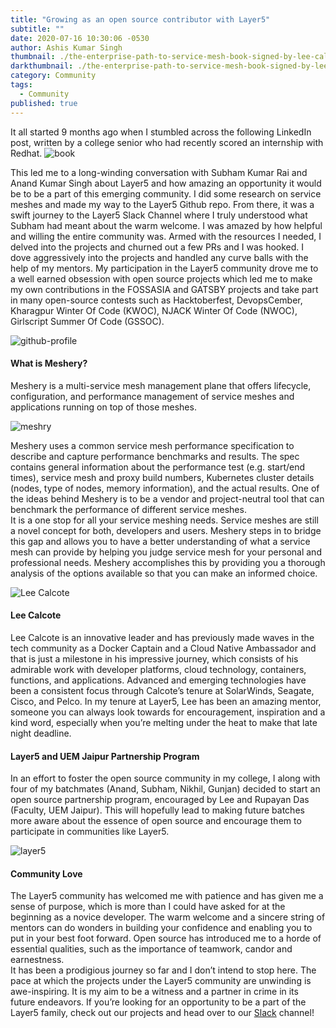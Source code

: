 ```yaml
---
title: "Growing as an open source contributor with Layer5"
subtitle: ""
date: 2020-07-16 10:30:06 -0530
author: Ashis Kumar Singh
thumbnail: ./the-enterprise-path-to-service-mesh-book-signed-by-lee-calcote.webp
darkthumbnail: ./the-enterprise-path-to-service-mesh-book-signed-by-lee-calcote.webp
category: Community
tags:
  - Community
published: true
---
```



<BlogWrapper>
It all started 9 months ago when I stumbled across the following LinkedIn post, written by a college senior who had recently scored an internship with Redhat.

<img src={pic3} alt="book" />

This led me to a long-winding conversation with Subham Kumar Rai and Anand Kumar Singh about Layer5 and how amazing an opportunity it would be to be a part of this emerging community. I did some research on service meshes and made my way to the Layer5 Github repo. From there, it was a swift journey to the Layer5 Slack Channel where I truly understood what Subham had meant about the warm welcome. I was amazed by how helpful and willing the entire community was. Armed with the resources I needed, I delved into the projects and churned out a few PRs and I was hooked. I dove aggressively into the projects and handled any curve balls with the help of my mentors. My participation in the Layer5 community drove me to a well earned obsession with open source projects which led me to make my own contributions in the FOSSASIA and GATSBY projects and take part in many open-source contests such as Hacktoberfest, DevopsCember, Kharagpur Winter Of Code (KWOC), NJACK Winter Of Code (NWOC), Girlscript Summer Of Code (GSSOC).

<img src={pic4} alt="github-profile" />

#### What is Meshery?

Meshery is a multi-service mesh management plane that offers lifecycle, configuration, and performance management of service meshes and applications running on top of those meshes.<br/>

<img src={pic1} alt="meshry" />

Meshery uses a common service mesh performance specification to describe and capture performance benchmarks and results. The spec contains general information about the performance test (e.g. start/end times), service mesh and proxy build numbers, Kubernetes cluster details (nodes, type of nodes, memory information), and the actual results. One of the ideas behind Meshery is to be a vendor and project-neutral tool that can benchmark the performance of different service meshes. <br/>
It is a one stop for all your service meshing needs. Service meshes are still a novel concept for both, developers and users. Meshery steps in to bridge this gap and allows you to have a better understanding of what a service mesh can provide by helping you judge service mesh for your personal and professional needs. Meshery accomplishes this by providing you a thorough analysis of the options available so that you can make an informed choice.<br/>

<img className="align-right" src={pic2} alt="Lee Calcote" />

#### Lee Calcote

Lee Calcote is an innovative leader and has previously made waves in the tech community as a Docker Captain and a Cloud Native Ambassador and that is just a milestone in his impressive journey, which consists of his admirable work with developer platforms, cloud technology, containers, functions, and applications. Advanced and emerging technologies have been a consistent focus through Calcote’s tenure at SolarWinds, Seagate, Cisco, and Pelco. In my tenure at Layer5, Lee has been an amazing mentor, someone you can always look towards for encouragement, inspiration and a kind word, especially when you’re melting under the heat to make that late night deadline.

#### Layer5 and UEM Jaipur Partnership Program

In an effort to foster the open source community in my college, I along with four of my batchmates (Anand, Subham, Nikhil, Gunjan) decided to start an open source partnership program, encouraged by Lee and Rupayan Das (Faculty, UEM Jaipur). This will hopefully lead to making future batches more aware about the essence of open source and encourage them to participate in communities like Layer5.

<img src={pic5} alt="layer5" />

#### Community Love

The Layer5 community has welcomed me with patience and has given me a sense of purpose, which is more than I could have asked for at the beginning as a novice developer. The warm welcome and a sincere string of mentors can do wonders in building your confidence and enabling you to put in your best foot forward. Open source has introduced me to a horde of essential qualities, such as the importance of teamwork, candor and earnestness. <br/>
It has been a prodigious journey so far and I don’t intend to stop here. The pace at which the projects under the Layer5 community are unwinding is awe-inspiring. It is my aim to be a witness and a partner in crime in its future endeavors. If you’re looking for an opportunity to be a part of the Layer5 family, check out our projects and head over to our [Slack](http://slack.layer5.io) channel!

</BlogWrapper>
